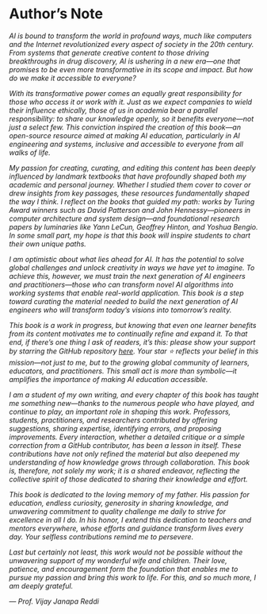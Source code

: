 # Author's Note {.unnumbered}

<style>
.italic-section {
  font-style: italic;
}
</style>

<div class="italic-section">

AI is bound to transform the world in profound ways, much like computers and the Internet revolutionized every aspect of society in the 20th century. From systems that generate creative content to those driving breakthroughs in drug discovery, AI is ushering in a new era—one that promises to be even more transformative in its scope and impact. But how do we make it accessible to everyone?

With its transformative power comes an equally great responsibility for those who access it or work with it. Just as we expect companies to wield their influence ethically, those of us in academia bear a parallel responsibility: to share our knowledge openly, so it benefits everyone—not just a select few. This conviction inspired the creation of this book—an open-source resource aimed at making AI education, particularly in AI engineering and systems, inclusive and accessible to everyone from all walks of life.

My passion for creating, curating, and editing this content has been deeply influenced by landmark textbooks that have profoundly shaped both my academic and personal journey. Whether I studied them cover to cover or drew insights from key passages, these resources fundamentally shaped the way I think. I reflect on the books that guided my path: works by Turing Award winners such as David Patterson and John Hennessy—pioneers in computer architecture and system design—and foundational research papers by luminaries like Yann LeCun, Geoffrey Hinton, and Yoshua Bengio. In some small part, my hope is that this book will inspire students to chart their own unique paths.

I am optimistic about what lies ahead for AI. It has the potential to solve global challenges and unlock creativity in ways we have yet to imagine. To achieve this, however, we must train the next generation of AI engineers and practitioners—those who can transform novel AI algorithms into working systems that enable real-world application. This book is a step toward curating the material needed to build the next generation of AI engineers who will transform today's visions into tomorrow's reality.

This book is a work in progress, but knowing that even one learner benefits from its content motivates me to continually refine and expand it. To that end, if there's one thing I ask of readers, it's this: please show your support by starring the GitHub repository [here](https://github.com/harvard-edge/cs249r_book). Your star ⭐ reflects your belief in this mission—not just to me, but to the growing global community of learners, educators, and practitioners. This small act is more than symbolic—it amplifies the importance of making AI education accessible.

I am a student of my own writing, and every chapter of this book has taught me something new—thanks to the numerous people who have played, and continue to play, an important role in shaping this work. Professors, students, practitioners, and researchers contributed by offering suggestions, sharing expertise, identifying errors, and proposing improvements. Every interaction, whether a detailed critique or a simple correction from a GitHub contributor, has been a lesson in itself. These contributions have not only refined the material but also deepened my understanding of how knowledge grows through collaboration. This book is, therefore, not solely my work; it is a shared endeavor, reflecting the collective spirit of those dedicated to sharing their knowledge and effort.

This book is dedicated to the loving memory of my father. His passion for education, endless curiosity, generosity in sharing knowledge, and unwavering commitment to quality challenge me daily to strive for excellence in all I do. In his honor, I  extend this dedication to teachers and mentors everywhere, whose efforts and guidance transform lives every day. Your selfless contributions remind me to persevere.

Last but certainly not least, this work would not be possible without the unwavering support of my wonderful wife and children. Their love, patience, and encouragement form the foundation that enables me to pursue my passion and bring this work to life. For this, and so much more, I am deeply grateful.

— Prof. Vijay Janapa Reddi

</div>
